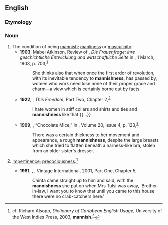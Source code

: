 ==English==

===Etymology===
{{suffix|en|mannish|ness}}

===Noun===
{{en-noun|-}}

# The condition of being [[mannish]]; [[manliness]] or [[masculinity]].
#* '''1903''', Mabel Atkinson, Review of {{w|Lily Braun}}, ''Die Frauenfrage: ihre geschichtliche Entwicklung und wirtschaftliche Seite'' in ''{{w|American Journal of Sociology}}'', 1 March, 1903, p. 703,<sup>[https://archive.org/details/jstor-2761997]</sup>
#*: She thinks also that when once the first ardor of revolution, with its inevitable tendency to '''mannishness''', has passed by, women who work need lose none of their proper grace and charm—a view which is certainly borne out by facts.
#* '''1922''', {{w|A. S. M. Hutchinson}}, ''This Freedom'', Part Two, Chapter 2,<sup>[http://gutenberg.net.au/ebooks/fr009732.html]</sup>
#*: I hate women in stiff collars and shirts and ties and '''mannishness''' like that {{...}}
#* '''1999''', {{w|Debra Spark}}, “Chocolate Mice,” in ''{{w|New England Review}}'', Volume 20, Issue 4, p. 123,<sup>[http://www.nereview.com/files/2014/06/ChocolateMice.pdf]</sup>
#*: There was a certain thickness to her movement and appearance, a rough '''mannishness''', despite the large breasts which she tried to flatten beneath a harness-like bra, stolen from an older sister's dresser.
# {{lb|en|Caribbean}} [[impertinence|Impertinence]]; [[precociousness]].<ref>cf. Richard Alsopp, ''Dictionary of Caribbean English Usage'', University of the West Indies Press, 2003, '''mannish'''.<sup>[https://books.google.ca/books?id=PmvSk13sIc0C&printsec=frontcover]</sup></ref>
#* '''1961''', {{w|V. S. Naipaul}}, ''{{w|A House for Mr Biswas}}'', Vintage International, 2001, Part One, Chapter 5,
#*: Chinta came straight up to him and said, with the '''mannishness''' she put on when Mrs Tulsi was away, ‘Brother-in-law, I want you to know that until you came to this house there were no crab-catchers here.’

<references/>